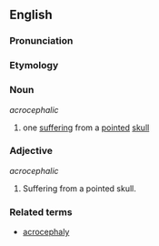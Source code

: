 ==English==

===Pronunciation===
{{pronstub}}

===Etymology===
{{etystub}}

===Noun===
''acrocephalic''

# one [[suffer|suffering]] from a [[pointed]] [[skull]]

===Adjective===
''acrocephalic''

# Suffering from a pointed skull.


===Related terms===
* [[acrocephaly]]